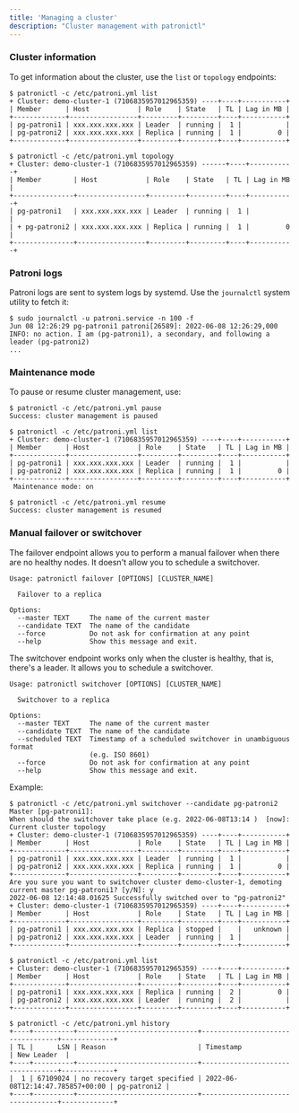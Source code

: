 ```yaml
---
title: 'Managing a cluster'
description: "Cluster management with patronictl"
---
```


### Cluster information

To get information about the cluster, use the `list` or `topology` endpoints:

```
$ patronictl -c /etc/patroni.yml list
+ Cluster: demo-cluster-1 (7106835957012965359) ----+----+-----------+
| Member      | Host            | Role    | State   | TL | Lag in MB |
+-------------+-----------------+---------+---------+----+-----------+
| pg-patroni1 | xxx.xxx.xxx.xxx | Leader  | running |  1 |           |
| pg-patroni2 | xxx.xxx.xxx.xxx | Replica | running |  1 |         0 |
+-------------+-----------------+---------+---------+----+-----------+

$ patronictl -c /etc/patroni.yml topology
+ Cluster: demo-cluster-1 (7106835957012965359) ------+----+-----------+
| Member        | Host            | Role    | State   | TL | Lag in MB |
+---------------+-----------------+---------+---------+----+-----------+
| pg-patroni1   | xxx.xxx.xxx.xxx | Leader  | running |  1 |           |
| + pg-patroni2 | xxx.xxx.xxx.xxx | Replica | running |  1 |         0 |
+---------------+-----------------+---------+---------+----+-----------+
```

### Patroni logs

Patroni logs are sent to system logs by systemd. Use the `journalctl` system utility to fetch it:

```
$ sudo journalctl -u patroni.service -n 100 -f
Jun 08 12:26:29 pg-patroni1 patroni[26589]: 2022-06-08 12:26:29,000 INFO: no action. I am (pg-patroni1), a secondary, and following a leader (pg-patroni2)
...
```

### Maintenance mode

To pause or resume cluster management, use:

```
$ patronictl -c /etc/patroni.yml pause
Success: cluster management is paused

$ patronictl -c /etc/patroni.yml list
+ Cluster: demo-cluster-1 (7106835957012965359) ----+----+-----------+
| Member      | Host            | Role    | State   | TL | Lag in MB |
+-------------+-----------------+---------+---------+----+-----------+
| pg-patroni1 | xxx.xxx.xxx.xxx | Leader  | running |  1 |           |
| pg-patroni2 | xxx.xxx.xxx.xxx | Replica | running |  1 |         0 |
+-------------+-----------------+---------+---------+----+-----------+
 Maintenance mode: on

$ patronictl -c /etc/patroni.yml resume
Success: cluster management is resumed
```

### Manual failover or switchover

The failover endpoint allows you to perform a manual failover when there are no healthy nodes. It doesn't allow you to schedule a switchover.

```
Usage: patronictl failover [OPTIONS] [CLUSTER_NAME]

  Failover to a replica

Options:
  --master TEXT     The name of the current master
  --candidate TEXT  The name of the candidate
  --force           Do not ask for confirmation at any point
  --help            Show this message and exit.
```

The switchover endpoint works only when the cluster is healthy, that is, there's a leader. It allows you to schedule a switchover.

```
Usage: patronictl switchover [OPTIONS] [CLUSTER_NAME]

  Switchover to a replica

Options:
  --master TEXT     The name of the current master
  --candidate TEXT  The name of the candidate
  --scheduled TEXT  Timestamp of a scheduled switchover in unambiguous format
                    (e.g. ISO 8601)
  --force           Do not ask for confirmation at any point
  --help            Show this message and exit.
```

Example:

```
$ patronictl -c /etc/patroni.yml switchover --candidate pg-patroni2
Master [pg-patroni1]: 
When should the switchover take place (e.g. 2022-06-08T13:14 )  [now]: 
Current cluster topology
+ Cluster: demo-cluster-1 (7106835957012965359) ----+----+-----------+
| Member      | Host            | Role    | State   | TL | Lag in MB |
+-------------+-----------------+---------+---------+----+-----------+
| pg-patroni1 | xxx.xxx.xxx.xxx | Leader  | running |  1 |           |
| pg-patroni2 | xxx.xxx.xxx.xxx | Replica | running |  1 |         0 |
+-------------+-----------------+---------+---------+----+-----------+
Are you sure you want to switchover cluster demo-cluster-1, demoting current master pg-patroni1? [y/N]: y
2022-06-08 12:14:48.01625 Successfully switched over to "pg-patroni2"
+ Cluster: demo-cluster-1 (7106835957012965359) ----+----+-----------+
| Member      | Host            | Role    | State   | TL | Lag in MB |
+-------------+-----------------+---------+---------+----+-----------+
| pg-patroni1 | xxx.xxx.xxx.xxx | Replica | stopped |    |   unknown |
| pg-patroni2 | xxx.xxx.xxx.xxx | Leader  | running |  1 |           |
+-------------+-----------------+---------+---------+----+-----------+

$ patronictl -c /etc/patroni.yml list
+ Cluster: demo-cluster-1 (7106835957012965359) ----+----+-----------+
| Member      | Host            | Role    | State   | TL | Lag in MB |
+-------------+-----------------+---------+---------+----+-----------+
| pg-patroni1 | xxx.xxx.xxx.xxx | Replica | running |  2 |         0 |
| pg-patroni2 | xxx.xxx.xxx.xxx | Leader  | running |  2 |           |
+-------------+-----------------+---------+---------+----+-----------+

$ patronictl -c /etc/patroni.yml history
+----+----------+------------------------------+----------------------------------+-------------+
| TL |      LSN | Reason                       | Timestamp                        | New Leader  |
+----+----------+------------------------------+----------------------------------+-------------+
|  1 | 67109024 | no recovery target specified | 2022-06-08T12:14:47.785857+00:00 | pg-patroni2 |
+----+----------+------------------------------+----------------------------------+-------------+
```
